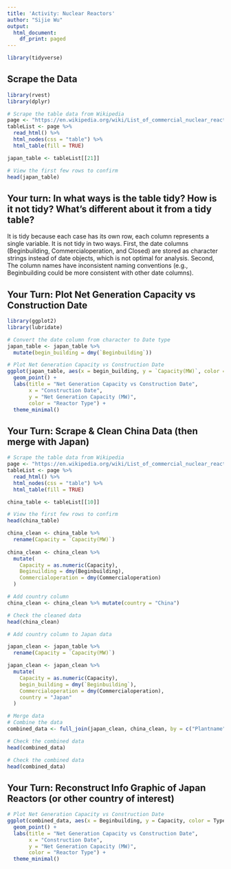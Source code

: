 ```yaml
---
title: 'Activity: Nuclear Reactors'
author: "Sijie Wu"
output:
  html_document:
    df_print: paged
---
```


```r
library(tidyverse)
```

## Scrape the Data 

```r
library(rvest)
library(dplyr)

# Scrape the table data from Wikipedia
page <- "https://en.wikipedia.org/wiki/List_of_commercial_nuclear_reactors"
tableList <- page %>%
  read_html() %>%
  html_nodes(css = "table") %>%
  html_table(fill = TRUE)

japan_table <- tableList[[21]]

# View the first few rows to confirm
head(japan_table)
```


## Your turn: In what ways is the table tidy? How is it not tidy? What’s different about it from a tidy table?

It is tidy because each case has its own row, each column represents a single variable. It is not tidy in two ways. First, the date columns (Beginbuilding, Commercialoperation, and Closed) are stored as character strings instead of date objects, which is not optimal for analysis. Second, The column names have inconsistent naming conventions (e.g., Beginbuilding could be more consistent with other date columns).

## Your Turn: Plot Net Generation Capacity vs Construction Date

```r
library(ggplot2)
library(lubridate)

# Convert the date column from character to Date type
japan_table <- japan_table %>%
  mutate(begin_building = dmy(`Beginbuilding`))

# Plot Net Generation Capacity vs Construction Date
ggplot(japan_table, aes(x = begin_building, y = `Capacity(MW)`, color = Type)) +
  geom_point() +
  labs(title = "Net Generation Capacity vs Construction Date",
       x = "Construction Date",
       y = "Net Generation Capacity (MW)",
       color = "Reactor Type") +
  theme_minimal()
```


## Your Turn: Scrape & Clean China Data (then merge with Japan)

```r
# Scrape the table data from Wikipedia
page <- "https://en.wikipedia.org/wiki/List_of_commercial_nuclear_reactors"
tableList <- page %>%
  read_html() %>%
  html_nodes(css = "table") %>%
  html_table(fill = TRUE)

china_table <- tableList[[10]]

# View the first few rows to confirm
head(china_table)

china_clean <- china_table %>%
  rename(Capacity = `Capacity(MW)`)
  
china_clean <- china_clean %>%
  mutate(
    Capacity = as.numeric(Capacity),
    Beginuilding = dmy(Beginbuilding),
    Commercialoperation = dmy(Commercialoperation)
  )

# Add country column
china_clean <- china_clean %>% mutate(country = "China")

# Check the cleaned data
head(china_clean)

# Add country column to Japan data

japan_clean <- japan_table %>%
  rename(Capacity = `Capacity(MW)`)

japan_clean <- japan_clean %>%
  mutate(
    Capacity = as.numeric(Capacity),
    begin_building = dmy(`Beginbuilding`),
    Commercialoperation = dmy(Commercialoperation),
    country = "Japan"
  )

# Merge data
# Combine the data
combined_data <- full_join(japan_clean, china_clean, by = c("Plantname", "Type", "Model", "Status", "Capacity", "Commercialoperation","Closed","Beginbuilding","country"))

# Check the combined data
head(combined_data)

# Check the combined data
head(combined_data)
```



## Your Turn: Reconstruct Info Graphic of Japan Reactors (or other country of interest)

```r
# Plot Net Generation Capacity vs Construction Date
ggplot(combined_data, aes(x = Beginbuilding, y = Capacity, color = Type)) +
  geom_point() +
  labs(title = "Net Generation Capacity vs Construction Date",
       x = "Construction Date",
       y = "Net Generation Capacity (MW)",
       color = "Reactor Type") +
  theme_minimal()
```